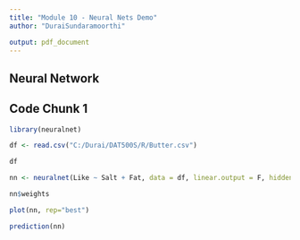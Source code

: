 ---
title: "Module 10 - Neural Nets Demo"
author: "DuraiSundaramoorthi"

output: pdf_document
---

## Neural Network
## Code Chunk 1
```{r}
library(neuralnet)

df <- read.csv("C:/Durai/DAT500S/R/Butter.csv")

df

nn <- neuralnet(Like ~ Salt + Fat, data = df, linear.output = F, hidden = 3)

nn$weights

plot(nn, rep="best")

prediction(nn)

```

